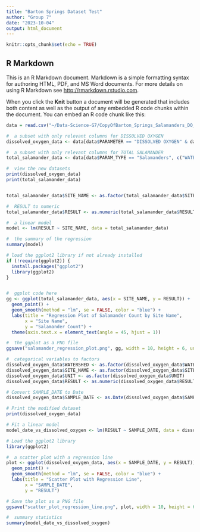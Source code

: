 ```yaml
---
title: "Barton Springs Dataset Test"
author: "Group 7"
date: "2023-10-04"
output: html_document
---
```


```r
knitr::opts_chunk$set(echo = TRUE)
```

## R Markdown

This is an R Markdown document. Markdown is a simple formatting syntax for authoring HTML, PDF, and MS Word documents. For more details on using R Markdown see <http://rmarkdown.rstudio.com>.

When you click the **Knit** button a document will be generated that includes both content as well as the output of any embedded R code chunks within the document. You can embed an R code chunk like this:

```r
data = read.csv("~/Data-Science-G7/CopyOfBarton_Springs_Salamanders_DO_and_Flow.csv")
```

```r
#  a subset with only relevant columns for DISSOLVED OXYGEN
dissolved_oxygen_data <- data[data$PARAMETER == "DISSOLVED OXYGEN" & data$UNIT == "MG/L", c("WATERSHED", "SAMPLE_DATE", "SITE_NAME", "QUALIFIER", "RESULT", "UNIT")]

#  a subset with only relevant columns for TOTAL SALAMANDER
total_salamander_data <- data[data$PARAM_TYPE == "Salamanders", c("WATERSHED", "SAMPLE_DATE", "SITE_NAME", "PARAMETER", "RESULT", "UNIT", "FILTER")]

#  view the new datasets
print(dissolved_oxygen_data)
print(total_salamander_data)


total_salamander_data$SITE_NAME <- as.factor(total_salamander_data$SITE_NAME)

#  RESULT to numeric
total_salamander_data$RESULT <- as.numeric(total_salamander_data$RESULT)

#  a linear model
model <- lm(RESULT ~ SITE_NAME, data = total_salamander_data)

#  the summary of the regression
summary(model)

# load the ggplot2 library if not already installed
if (!require(ggplot2)) {
  install.packages("ggplot2")
  library(ggplot2)
}


#  ggplot code here
gg <- ggplot(total_salamander_data, aes(x = SITE_NAME, y = RESULT)) +
  geom_point() +
  geom_smooth(method = "lm", se = FALSE, color = "blue") +
  labs(title = "Regression Plot of Salamander Count by Site Name",
       x = "Site Name",
       y = "Salamander Count") +
  theme(axis.text.x = element_text(angle = 45, hjust = 1))

#  the ggplot as a PNG file
ggsave("salamander_regression_plot.png", gg, width = 10, height = 6, units = "in")


```
```r
#  categorical variables to factors
dissolved_oxygen_data$WATERSHED <- as.factor(dissolved_oxygen_data$WATERSHED)
dissolved_oxygen_data$SITE_NAME <- as.factor(dissolved_oxygen_data$SITE_NAME)
dissolved_oxygen_data$UNIT <- as.factor(dissolved_oxygen_data$UNIT)
dissolved_oxygen_data$RESULT <- as.numeric(dissolved_oxygen_data$RESULT)

# Convert SAMPLE_DATE to Date
dissolved_oxygen_data$SAMPLE_DATE <- as.Date(dissolved_oxygen_data$SAMPLE_DATE, format = "%m/%d/%Y %I:%M:%S %p")

# Print the modified dataset
print(dissolved_oxygen_data)

# Fit a linear model
model_date_vs_dissolved_oxygen <- lm(RESULT ~ SAMPLE_DATE, data = dissolved_oxygen_data)

# Load the ggplot2 library
library(ggplot2)

#  a scatter plot with a regression line
plot <- ggplot(dissolved_oxygen_data, aes(x = SAMPLE_DATE, y = RESULT)) +
  geom_point() +
  geom_smooth(method = "lm", se = FALSE, color = "blue") +
  labs(title = "Scatter Plot with Regression Line",
       x = "SAMPLE_DATE",
       y = "RESULT")

# Save the plot as a PNG file
ggsave("scatter_plot_regression_line.png", plot, width = 10, height = 6, units = "in")

#  summary statistics
summary(model_date_vs_dissolved_oxygen)

```


